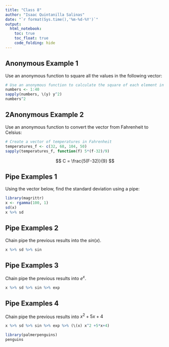 ```yaml
---
title: "Class 8"
author: "Isaac Quintanilla Salinas"
date: "`r format(Sys.time(),'%m-%d-%Y')`"
output: 
  html_notebook:
    toc: true
    toc_float: true
    code_folding: hide
---
```


## Anonymous Example 1

Use an anonymous function to square all the values in the following vector:

```r
# Use an anonymous function to calculate the square of each element in a vector
numbers <- 1:40
sapply(numbers, \(y) y^2)
numbers^2
```

## 2Anonymous Example 2

Use an anonymous function to convert the vector from Fahrenheit to Celsius:

```r
# Create a vector of temperatures in Fahrenheit
temperatures_f <- c(32, 68, 104, 50)
sapply(temperatures_f, function(f) 5*(f-32)/9)
```

$$
C = \frac{5(F-32)}{9}
$$

## Pipe Examples 1

Using the vector below, find the standard deviation using a pipe:

```r
library(magrittr)
x <- rgamma(100, 1)
sd(x)
x %>% sd
```

## Pipe Examples 2

Chain pipe the previous results into the $sin(x)$.

```r
x %>% sd %>% sin
```

## Pipe Examples 3

Chain pipe the previous results into $e^x$.

```r
x %>% sd %>% sin %>% exp
```

## Pipe Examples 4

Chain pipe the previous results into $x^2+5x+4$

```r
x %>% sd %>% sin %>% exp %>% (\(x) x^2 +5*x+4)
```

```r
library(palmerpenguins)
penguins
```
